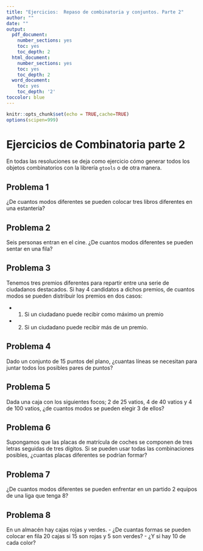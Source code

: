 ```yaml
---
title: "Ejercicios:  Repaso de combinatoria y conjuntos. Parte 2"
author: ""
date: ""
output:
  pdf_document:
    number_sections: yes
    toc: yes
    toc_depth: 2
  html_document:
    number_sections: yes
    toc: yes
    toc_depth: 2
  word_document:
    toc: yes
    toc_depth: '2'
toccolor: blue
---
```


```r
knitr::opts_chunk$set(echo = TRUE,cache=TRUE)
options(scipen=999)
```



# Ejercicios de Combinatoria parte 2

En todas las resoluciones se deja como ejercicio cómo generar todos los objetos combinatorios con la librería `gtools` o de otra manera. 


## Problema 1

¿De cuantos modos diferentes se pueden colocar tres libros diferentes en una estantería?

## Problema  2

Seis personas entran en el cine. ¿De cuantos modos diferentes se pueden sentar en una fila?


## Problema 3

Tenemos tres premios diferentes para repartir entre una serie de ciudadanos destacados. Si hay 4 candidatos a dichos premios, de cuantos modos se pueden distribuir los premios en dos casos:

* 1. Si un ciudadano puede recibir como máximo un premio
* 2. Si un ciudadano puede recibir más de un premio.


## Problema 4

Dado un conjunto de 15 puntos del plano, ¿cuantas líneas se necesitan para juntar todos los posibles pares de puntos? 

## Problema 5

Dada una caja con los siguientes focos; 2 de 25 vatios, 4 de 40 vatios y 4 de 100 vatios, ¿de cuantos modos se pueden elegir 3 de ellos?


## Problema 6

Supongamos que las placas de matrícula de coches se componen de tres letras seguidas de tres dígitos. Si se pueden usar todas las combinaciones posibles, ¿cuantas placas diferentes se podrían formar?

## Problema 7

 ¿De cuantos modos diferentes se pueden enfrentar en un partido 2 equipos de una liga que tenga 8?


## Problema 8

En un almacén hay cajas rojas y verdes. 
    - ¿De cuantas formas se pueden colocar en fila 20 cajas si 15 son rojas y 5 son verdes? 
    - ¿Y si hay 10 de cada color?



